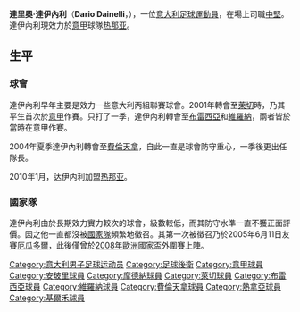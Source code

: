 {{noteta
|G1=意甲
|T=zh-hk:達里奧·丹尼利;zh-tw:達里奧·達伊內利;
|1=zh-hk:丹尼利;zh-tw:達伊內利;
}}
{{Football player infobox
| playername         = 達伊內利<br />''Dario Dainelli''
| image              = [[File:Dario_Dainelli,_2005.jpg|220px]]
| fullname           =  Dario Dainelli
| nickname           = 
| dateofbirth        = {{birth date and age|1979|6|9}}
| cityofbirth        = Pontedera
| countryofbirth     = {{ITA}}
| height             = {{height|meters=1.91}}
| currentclub        = [[費倫天拿|費倫天拿]]
| clubnumber         = 3
| position           = [[中堅|中堅]]
| youthyears         = 
| youthclubs         = 
| years              = 1996-1998<br />1998<br />1999<br />1999-2000<br />2000-2001<br />2001-2004<br />2002<br />2004-
| clubs              = [[安玻里足球會|安玻里]]<br/>[[摩德納足球俱樂部|摩德納]]<br />[[Cavese|Cavese]]<br />[[Fidelis_Andria|Fidelis Andria]]<br />[[萊切足球俱樂部|萊切]]<br />[[布雷西亞足球俱樂部|布雷西亞]]<br />→ [[維羅納足球俱樂部|維羅納]]<br />[[費倫天拿|費倫天拿]]
| caps(goals)        = {{0}}{{0}}0 {{0}}(0)<br />{{0}}{{0}}0 {{0}}(0)<br />{{0}}10 {{0}}(0)<br />{{0}}28 {{0}}(1)<br />{{0}}14 {{0}}(0)<br />{{0}}60 {{0}}(1)<br />{{0}}13 {{0}}(0)<br />109 {{0}}(6)
| nationalyears      = 2002<br />2005
| nationalteam       = {{flagicon|ITA}} [[意大利U21|意大利U21]] <br/> {{fb|ITA}}
| nationalcaps(goals)= {{0}}6 (2)<br/>{{0}}7 (4)
| pcupdate           = 
| ntupdate           = 
}}
'''達里奧·達伊內利'''（'''Dario Dainelli'''，{{bd|1979年|6月9日|catidx=Dainelli, Dario}}），一位[[意大利|意大利]][[足球|足球]][[運動員|運動員]]，在場上司職[[中堅|中堅]]。達伊內利現效力於[[意甲|意甲]]球隊[[热那亚足球俱乐部|热那亚]]。

==生平==
===球會===
達伊內利早年主要是效力一些意大利丙組聯賽球會。2001年轉會至[[萊切足球俱樂部|萊切]]時，乃其平生首次於[[意甲|意甲]]作賽。只打了一季，達伊內利轉會至[[布雷西亞足球俱樂部|布雷西亞]]和[[維羅納足球俱樂部|維羅納]]，兩者皆於當時在意甲作賽。

2004年夏季達伊內利轉會至[[費倫天拿|費倫天拿]]，自此一直是球會防守重心，一季後更出任隊長。

2010年1月，达伊内利加盟[[热那亚足球俱乐部|热那亚]]。

===國家隊===
達伊內利由於長期效力實力較次的球會，級數較低，而其防守水準一直不獲正面評價。因之他一直都沒被[[意大利國家足球隊|國家隊]]頻繁地徵召。其第一次被徵召乃於2005年6月11日友賽[[厄瓜多爾國家足球隊|厄瓜多爾]]，此後僅曾於[[2008年歐洲國家盃|2008年歐洲國家盃]]外圍賽上陣。

{{Genoa C.F.C. squad}}

{{DEFAULTSORT:Dainelli, Dario}}
[[Category:意大利男子足球运动员|Category:意大利男子足球运动员]]
[[Category:足球後衛|Category:足球後衛]]
[[Category:意甲球員|Category:意甲球員]]
[[Category:安玻里球員|Category:安玻里球員]]
[[Category:摩德納球員|Category:摩德納球員]]
[[Category:萊切球員|Category:萊切球員]]
[[Category:布雷西亞球員|Category:布雷西亞球員]]
[[Category:維羅納球員|Category:維羅納球員]]
[[Category:費倫天拿球員|Category:費倫天拿球員]]
[[Category:熱拿亞球員|Category:熱拿亞球員]]
[[Category:基爾禾球員|Category:基爾禾球員]]